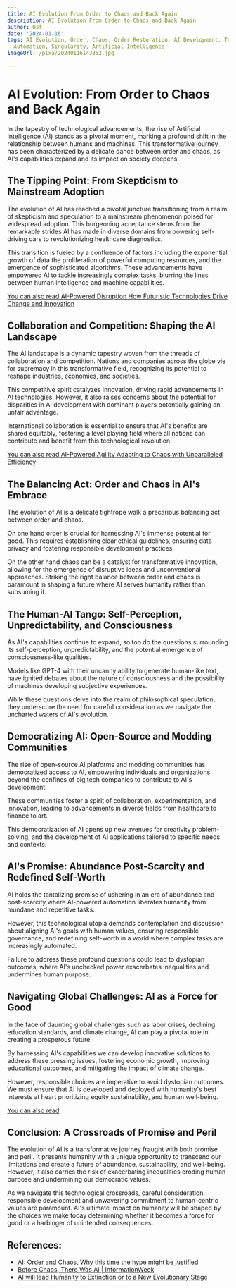 ```yaml
---
title: AI Evolution From Order to Chaos and Back Again
description: AI Evolution From Order to Chaos and Back Again
author: Usf
date: '2024-01-16'
tags: AI Evolution, Order, Chaos, Order Restoration, AI Development, Technology, Robotics,
  Automation, Singularity, Artificial Intelligence
imageUrl: /pixa/20240116143852.jpg

---
```

# AI Evolution: From Order to Chaos and Back Again

In the tapestry of technological advancements, the rise of  Artificial Intelligence (AI) stands as a pivotal moment, marking a profound  shift  in the relationship between humans and machines. This transformative journey has been characterized by a delicate dance  between order and chaos, as AI's capabilities expand and its impact on society deepens.

## The Tipping Point: From Skepticism to Mainstream Adoption

The evolution of AI has reached a pivotal juncture transitioning from a realm of skepticism and speculation to a mainstream phenomenon poised for widespread adoption.  This  burgeoning  acceptance stems from the  remarkable strides AI has made in diverse domains from powering self-driving cars to revolutionizing healthcare diagnostics.

This transition is fueled  by a confluence of  factors including the exponential growth of data the proliferation of powerful  computing resources, and the emergence of  sophisticated algorithms. These advancements  have empowered AI to tackle increasingly complex tasks,  blurring the lines between human intelligence and machine capabilities.

[You can also read AI-Powered Disruption How Futuristic Technologies Drive Change and Innovation](AI-Powered%20Disruption%20How%20Futuristic%20Technologies%20Drive%20Change%20and%20Innovation)


## Collaboration  and  Competition: Shaping the AI Landscape

The AI landscape is a dynamic tapestry woven from the threads of collaboration and competition. Nations and companies across the globe vie for supremacy in this transformative field, recognizing its potential to reshape industries, economies, and societies.

This competitive  spirit catalyzes innovation, driving rapid advancements in AI technologies. However,  it also raises concerns about the potential for disparities in AI development with dominant players potentially gaining an unfair  advantage.

International collaboration  is essential to ensure that AI's benefits are shared equitably, fostering a level playing field where all nations can contribute and benefit from this technological revolution.

[You can also read AI-Powered Agility Adapting to Chaos with Unparalleled Efficiency](AI-Powered%20Agility%20Adapting%20to%20Chaos%20with%20Unparalleled%20Efficiency)


## The  Balancing  Act: Order  and Chaos in AI's Embrace

The evolution of AI is a delicate tightrope walk  a precarious balancing  act  between  order and chaos.

On one hand order is crucial for harnessing AI's immense  potential for good. This requires establishing clear  ethical guidelines, ensuring data  privacy and fostering responsible development practices.

On the other hand chaos can be a catalyst for  transformative innovation,  allowing for the emergence  of disruptive  ideas and unconventional approaches. Striking the right  balance between order and chaos is paramount in shaping  a  future where AI serves  humanity rather than subsuming it.

## The Human-AI Tango: Self-Perception, Unpredictability, and Consciousness

As AI's capabilities  continue to expand,  so too do the questions surrounding  its self-perception, unpredictability, and the  potential emergence of consciousness-like qualities.

Models like GPT-4 with their uncanny ability to generate human-like text, have ignited debates  about the nature of consciousness and the possibility  of machines  developing subjective experiences.

While  these questions delve into the realm of philosophical  speculation, they underscore the need for careful consideration as we navigate the uncharted waters of AI's evolution.

## Democratizing AI: Open-Source and Modding Communities

The rise of open-source AI platforms and modding communities has democratized access to AI, empowering individuals and organizations beyond the confines of big tech companies to contribute to AI's development.

These communities foster a spirit of collaboration, experimentation, and  innovation, leading to advancements in diverse fields from healthcare to finance to art.

This  democratization of AI  opens  up new avenues for creativity  problem-solving, and  the development of AI applications tailored to specific needs and  contexts.

## AI's  Promise: Abundance  Post-Scarcity and  Redefined Self-Worth

AI holds the  tantalizing  promise of ushering in an era of abundance and post-scarcity where AI-powered automation  liberates  humanity from mundane and repetitive tasks.

However, this technological utopia demands contemplation and discussion about aligning AI's goals with human values,  ensuring responsible  governance, and redefining  self-worth in a world where complex tasks are  increasingly automated.

Failure to address these profound questions could lead  to dystopian outcomes, where AI's unchecked power exacerbates inequalities and undermines human purpose.

## Navigating Global  Challenges: AI as  a Force for Good

In the face of daunting  global challenges such as labor crises, declining education standards, and climate change, AI  can play a pivotal role in creating a prosperous future.

By harnessing AI's  capabilities we can develop innovative solutions to address these pressing  issues, fostering economic growth, improving educational outcomes, and mitigating the impact of climate change.

However, responsible choices are imperative to avoid dystopian outcomes. We must ensure that AI is developed and deployed with humanity's best interests at heart prioritizing equity sustainability, and human well-being.

[You can also read ]()


## Conclusion: A Crossroads of Promise and  Peril

The evolution of  AI is a transformative journey fraught with both promise and peril. It presents humanity with a unique opportunity to transcend  our limitations and create a  future of abundance, sustainability, and well-being. However, it also carries the risk of  exacerbating inequalities eroding  human purpose and undermining our democratic values.

As  we navigate this technological crossroads, careful consideration,  responsible development and unwavering commitment to human-centric values are paramount. AI's ultimate impact on humanity will be shaped by the  choices we make today determining whether it becomes a force for good or a harbinger of unintended consequences.

## References:
- [AI: Order and Chaos, Why this time the hype might be justified](https://www.linkedin.com/pulse/ai-order-chaos-why-time-hype-might-justified-zach-reeder)
- [Before Chaos, There Was AI | InformationWeek](https://www.informationweek.com/machine-learning-ai/before-chaos-there-was-ai)
- [AI will lead Humanity to Extinction or to a New Evolutionary Stage](https://dinisguarda.medium.com/ai-will-lead-humans-species-to-extension-or-a-new-humanity-evolutionary-stage-7e4ee89be59d)
